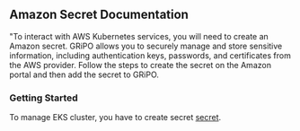 ## Amazon  Secret Documentation

"To interact with AWS Kubernetes services, you will need to create an Amazon secret. GRiPO allows you to securely manage and store sensitive information, including authentication keys, passwords, and certificates from the AWS provider. Follow the steps to create the secret on the Amazon portal and then add the secret to GRiPO.


### Getting Started

To manage EKS cluster, you have to create secret [ secret](/secret/amazon/creating-secret).  
 
 


